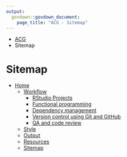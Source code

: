 ```yaml
---
output: 
  govdown::govdown_document:
    page_title: "ACG - Sitemap"
---
```


::: {.breadcrumbs}
* [ACG](index.html)
* Sitemap
:::

# Sitemap

* [Home](index.html)
  * [Workflow](workflow.html)
    * [RStudio Projects](workflow-rspojects.html)
    * [Functional programming](workflow-programming.html)
    * [Dependency management](workflow-dependencies.html)
    * [Version control using Git and GitHub](workflow-git.html)
    * [QA and code review](workflow-qa-code.html)
  * [Style](style.html)
  * [Output](output.html)
  * [Resources](resources.html)
  * [Sitemap](sitemap.html)
